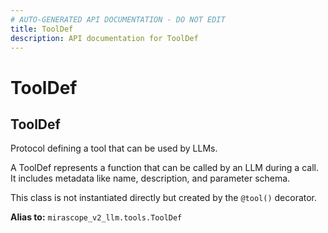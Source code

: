 ```yaml
---
# AUTO-GENERATED API DOCUMENTATION - DO NOT EDIT
title: ToolDef
description: API documentation for ToolDef
---
```


# ToolDef

## <ApiType type="Alias" path="calls/decorator/ToolDef" symbolName="ToolDef" /> ToolDef

Protocol defining a tool that can be used by LLMs.

A ToolDef represents a function that can be called by an LLM during a call.
It includes metadata like name, description, and parameter schema.

This class is not instantiated directly but created by the `@tool()` decorator.


**Alias to:** `mirascope_v2_llm.tools.ToolDef`
